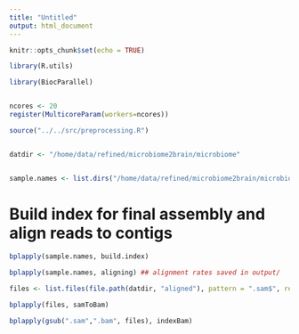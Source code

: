 ```yaml
---
title: "Untitled"
output: html_document
---
```


```r
knitr::opts_chunk$set(echo = TRUE)
```

```r
library(R.utils)

library(BiocParallel)


ncores <- 20
register(MulticoreParam(workers=ncores))

source("../../src/preprocessing.R")


datdir <- "/home/data/refined/microbiome2brain/microbiome"


sample.names <- list.dirs("/home/data/refined/microbiome2brain/microbiome/trimmed", recursive = FALSE, full.names = FALSE)
```

# Build index for final assembly and align reads to contigs


```r

bplapply(sample.names, build.index)

bplapply(sample.names, aligning) ## alignment rates saved in output/
```


```r
files <- list.files(file.path(datdir, "aligned"), pattern = ".sam$", recursive = TRUE, full.names = TRUE)

bplapply(files, samToBam)

bplapply(gsub(".sam",".bam", files), indexBam)

```

